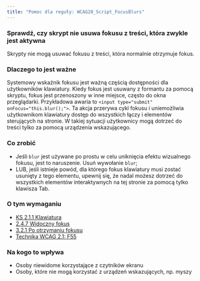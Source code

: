 ```yaml
---
title: "Pomoc dla reguły: WCAG20_Script_FocusBlurs"
---
```


<div className="toolHelp">
<Row>
<Column colLg={16} colMd={8} colSm={4} className="toolHead">

### Sprawdź, czy skrypt nie usuwa fokusu z treści, która zwykle jest aktywna

<div id="locLevel"></div>

Skrypty nie mogą usuwać fokusu z treści, która normalnie otrzymuje fokus.

</Column>
</Row>
<Row>
<Column colLg={11} colMd={5} colSm={4} className="toolMain">

### Dlaczego to jest ważne

Systemowy wskaźnik fokusu jest ważną częścią dostępności dla użytkowników klawiatury. Kiedy fokus jest usuwany z formantu za pomocą skryptu, fokus jest przenoszony w inne miejsce, często do okna przeglądarki.
Przykładowa awaria to `<input type="submit" onFocus="this.blur();">`. Ta akcja przerywa cykl fokusu i uniemożliwia użytkownikom klawiatury dostęp do wszystkich łączy i elementów sterujących na stronie. W takiej sytuacji użytkownicy mogą dotrzeć do treści tylko za pomocą urządzenia wskazującego.

<div id="locSnippet"></div>

### Co zrobić

 * Jeśli `blur` jest używane po prostu w celu uniknięcia efektu wizualnego fokusu, jest to naruszenie. Usuń wywołanie `blur`;
 * LUB, jeśli istnieje powód, dla którego fokus klawiatury musi zostać usunięty z tego elementu, upewnij się, że nadal możesz dotrzeć do wszystkich elementów interaktywnych na tej stronie za pomocą tylko klawisza Tab.
  
  

</Column>
<Column colLg={5} colMd={3} colSm={4} className="toolLeft">

### O tym wymaganiu

* [KS 2.1.1 Klawiatura](https://wcag.lepszyweb.pl/#keyboard)
* [2.4.7 Widoczny fokus](https://wcag.lepszyweb.pl/#focus-visible)
* [3.2.1 Po otrzymaniu fokusu](https://wcag.lepszyweb.pl/#on-focus)
* [Technika WCAG 2.1: F55](https://www.w3.org/WAI/WCAG21/Techniques/failures/F55)

### Na kogo to wpływa

 * Osoby niewidome korzystające z czytników ekranu
 * Osoby, które nie mogą korzystać z urządzeń wskazujących, np. myszy

</Column>
</Row>
</div>

